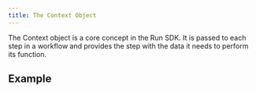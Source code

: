 ```yaml
---
title: The Context Object
---
```


The Context object is a core concept in the Run SDK. It is passed to each step in a workflow and provides the step with
the data it needs to perform its function.

## Example

